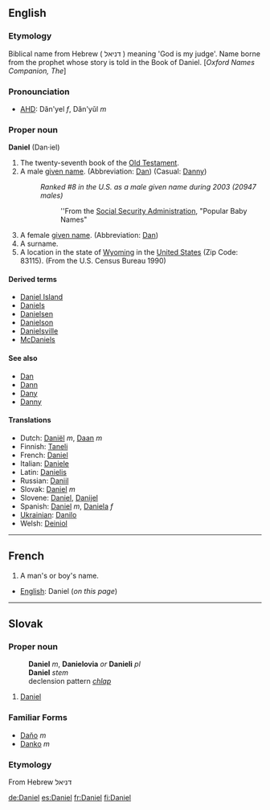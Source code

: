 ==English==
{{Bible|27|Ezekiel|Hosea}}

===Etymology===
Biblical name from Hebrew ( דניאל ) meaning 'God is my judge'. Name borne from the prophet whose story is told in the Book of Daniel. [''Oxford Names Companion, The'']

===Pronounciation===
*[[AHD]]: Dăn'yel ''f'', Dăn'yŭl ''m''

===Proper noun===
'''Daniel''' (Dan&middot;iel)

# The twenty-seventh book of the [[Old Testament]].
#A male [[given name]]. (Abbreviation: [[Dan]]) (Casual: [[Danny]])
#:''Ranked #8 in the U.S. as a male given name during 2003 (20947 males)''
#::''From the [http://www.ssa.gov Social Security Administration], "Popular Baby Names"
#A female [[given name]]. (Abbreviation: [[Dan]])
#A surname.
#A location in the state of [[Wyoming]] in the [[United States]] (Zip Code: 83115). (From the U.S. Census Bureau 1990)



====Derived terms====
*[[Daniel Island]]
*[[Daniels]]
*[[Danielsen]]
*[[Danielson]]
*[[Danielsville]]
*[[McDaniels]]

====See also====
*[[Dan]]
*[[Dann]]
*[[Dany]]
*[[Danny]]

====Translations====
*Dutch: [[Daniël]] ''m'', [[Daan]] ''m''
*Finnish: [[Taneli]]
*French: [[Daniel]]
*Italian: [[Daniele]]
*Latin: [[Danielis]]
*Russian: [[Daniil]]
*Slovak: [[Daniel#Slovak|Daniel]] ''m''
*Slovene: [[Daniel]], [[Danijel]]
*Spanish: [[Daniel]] ''m'', [[Daniela]] ''f''
*[[Ukrainian]]: [[Danilo]]
*Welsh: [[Deiniol]]
----

==French==

#A man's or boy's name.

*[[English]]: Daniel (''on this page'')
----

==Slovak==
===Proper noun===
:'''Daniel''' ''m'', '''Danielovia''' ''or'' '''Danieli''' ''pl''
:'''Daniel''' ''stem''
:declension pattern ''[[Slovak declension pattern chlap|chlap]]''
# [[Daniel#English|Daniel]]
===Familiar Forms===
* [[Daňo]] ''m''
* [[Danko]] ''m''
===Etymology===
From Hebrew דניאל

[[de:Daniel]]
[[es:Daniel]]
[[fr:Daniel]]
[[fi:Daniel]]